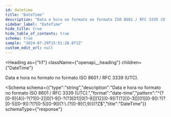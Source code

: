 ```yaml
---
id: datetime
title: "DateTime"
description: "Data e hora no formato no formato ISO 8601 / RFC 3339 (UTC)."
sidebar_label: "DateTime"
hide_title: true
hide_table_of_contents: true
schema: true
sample: "2024-07-29T15:51:28.071Z"
custom_edit_url: null
---
```


<!-- DO NOT EDIT THIS FILE DIRECTLY! -->
<!-- IT IS AUTOMATICALLY GENERATED FROM THE YAML FILES IN THE OAS FOLDER -->
<!-- These files are automatically generated by npm `run apidocs` scripts. -->
<!-- Any manual changes will be lost on the next automatic generation. -->
<!-- To modify the documentation or the OpenAPI specification, edit the appropriate source files in the `oas` folder. -->


<Heading
  as={"h1"}
  className={"openapi__heading"}
  children={"DateTime"}
>
</Heading>



Data e hora no formato no formato ISO 8601 / RFC 3339 (UTC).

<Schema
  schema={{"type":"string","description":"Data e hora no formato no formato ISO 8601 / RFC 3339 (UTC).","format":"date-time","pattern":"^(?<year>[0-9]{4})-?(?<month>1[0-2]|0[1-9])-?(?<day>3[01]|0[1-9]|[12][0-9])T(?<hour>2[0-3]|[01][0-9]):?(?<minute>[0-5][0-9]):?(?<second>[0-5][0-9])(?:\\.(?<fraction>[0-9]{1,9}))?Z$","title":"DateTime"}}
  schemaType={"response"}
>
  
</Schema>
